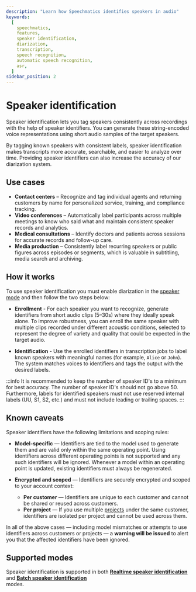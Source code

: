 ```yaml
---
description: "Learn how Speechmatics identifies speakers in audio"
keywords:
  [
    speechmatics,
    features,
    speaker identification,
    diarization,
    transcription,
    speech recognition,
    automatic speech recognition,
    asr,
  ]
sidebar_position: 2
---
```


# Speaker identification

Speaker identification lets you tag speakers consistently across recordings with the help of speaker identifiers. You can generate these string-encoded voice representations using short audio samples of the target speakers.

By tagging known speakers with consistent labels, speaker identification makes transcripts more accurate, searchable, and easier to analyze over time. Providing speaker identifiers can also increase the accuracy of our diarization system.

## Use cases

- **Contact centers** – Recognize and tag individual agents and returning customers by name for personalized service, training, and compliance tracking.
- **Video conferences** – Automatically label participants across multiple meetings to know who said what and maintain consistent speaker records and analytics.
- **Medical consultations** – Identify doctors and patients across sessions for accurate records and follow-up care.
- **Media production** – Consistently label recurring speakers or public figures across episodes or segments, which is valuable in subtitling, media search and archiving.

## How it works

To use speaker identification you must enable diarization in the [speaker mode](../features/diarization.mdx#diarization-modes) and then follow the two steps below:

- **Enrollment** - For each speaker you want to recognize, generate identifiers from short audio clips (5–30s) where they ideally speak alone.
  To improve robustness, you can enroll the same speaker with multiple clips recorded under different acoustic conditions, selected to represent the degree of variety and quality that could be expected in the target audio.

- **Identification** - Use the enrolled identifiers in transcription jobs to label known speakers with meaningful names (for example, `Alice` or `John`). The system matches voices to identifiers and tags the output with the desired labels.

:::info
It is recommended to keep the number of speaker ID's to a minimum for best accuracy. The number of speaker ID's should not go above 50. Furthermore, labels for identified speakers must not use reserved internal labels (UU, S1, S2, etc.) and must not include leading or trailing spaces.
:::

## Known caveats

Speaker identifiers have the following limitations and scoping rules:

- **Model-specific** — Identifiers are tied to the model used to generate them and are valid only within the same operating point. Using identifiers across different operating points is not supported and any such identifiers will be ignored.
  Whenever a model within an operating point is updated, existing identifiers must always be regenerated.

- **Encrypted and scoped** — Identifiers are securely encrypted and scoped to your account context:
  - **Per customer** — Identifiers are unique to each customer and cannot be shared or reused across customers.
  - **Per project** — If you use multiple [projects](/guides/projects#what-are-projects) under the same customer, identifiers are isolated per project and cannot be used across them.

In all of the above cases — including model mismatches or attempts to use identifiers across customers or projects — a **warning will be issued** to alert you that the affected identifiers have been ignored.

## Supported modes

Speaker identification is supported in both **[Realtime speaker identification](../realtime/speaker-identification.mdx)**<br/> and **[Batch speaker identification](../batch/speaker-identification.mdx)**<br/> modes.

